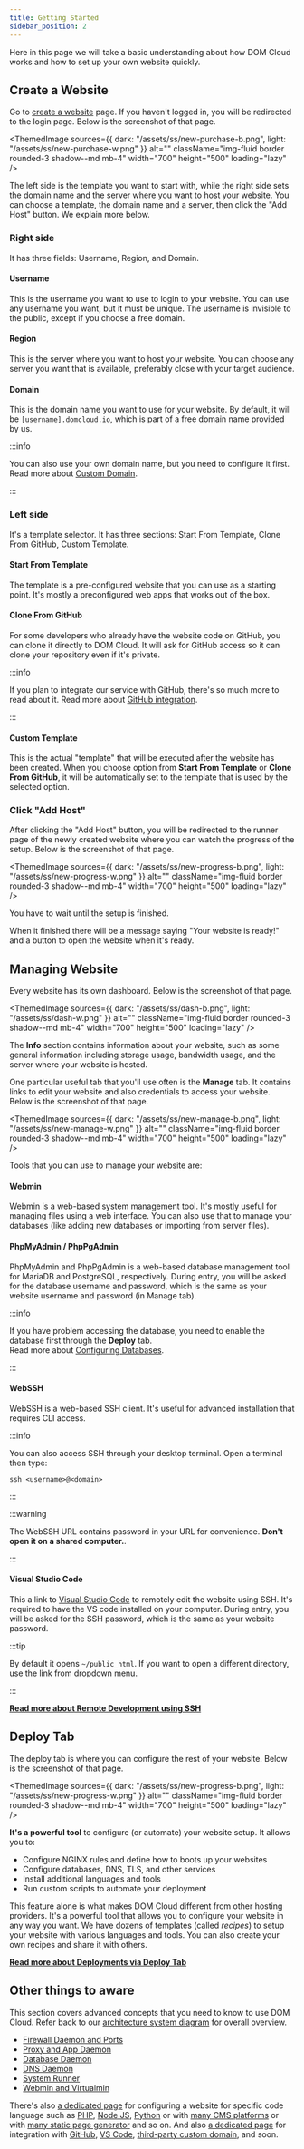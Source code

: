 ```yaml
---
title: Getting Started
sidebar_position: 2
---
```




Here in this page we will take a basic understanding about how DOM Cloud works and how to set up your own website quickly.

## Create a Website

Go to [create a website](https://my.domcloud.co/user/host/create) page. If you haven't logged in, you will be redirected to the login page. Below is the screenshot of that page.

<ThemedImage
    sources={{
        dark: "/assets/ss/new-purchase-b.png",
        light: "/assets/ss/new-purchase-w.png"
    }}
    alt=""
    className="img-fluid border rounded-3 shadow--md mb-4"
    width="700"
    height="500"
    loading="lazy"
/>

The left side is the template you want to start with, while the right side sets the domain name and the server where you want to host your website. You can choose a template, the domain name and a server, then click the "Add Host" button. We explain more below.

### Right side

It has three fields: Username, Region, and Domain. 

#### Username

This is the username you want to use to login to your website. You can use any username you want, but it must be unique. The username is invisible to the public, except if you choose a free domain.

#### Region

This is the server where you want to host your website. You can choose any server you want that is available, preferably close with your target audience.

#### Domain

This is the domain name you want to use for your website. By default, it will be `[username].domcloud.io`, which is part of a free domain name provided by us. 


:::info

You can also use your own domain name, but you need to configure it first. <br/> Read more about [Custom Domain](../integration/cname.mdx).

:::

### Left side

It's a template selector. It has three sections: Start From Template, Clone From GitHub, Custom Template.

#### Start From Template

The template is a pre-configured website that you can use as a starting point. It's mostly a preconfigured web apps that works out of the box.

#### Clone From GitHub

For some developers who already have the website code on GitHub, you can clone it directly to DOM Cloud. It will ask for GitHub access so it can clone your repository even if it's private.


:::info

If you plan to integrate our service with GitHub, there's so much more to read about it. Read more about [GitHub integration](../integration/github.mdx).

:::


#### Custom Template

This is the actual "template" that will be executed after the website has been created. When you choose option from **Start From Template** or **Clone From GitHub**, it will be automatically set to the template that is used by the selected option.

### Click "Add Host"

After clicking the "Add Host" button, you will be redirected to the runner page of the newly created website where you can watch the progress of the setup. Below is the screenshot of that page.

<ThemedImage
    sources={{
        dark: "/assets/ss/new-progress-b.png",
        light: "/assets/ss/new-progress-w.png"
    }}
    alt=""
    className="img-fluid border rounded-3 shadow--md mb-4"
    width="700"
    height="500"
    loading="lazy"
/>

You have to wait until the setup is finished.

When it finished there will be a message saying "Your website is ready!" and a button to open the website when it's ready.

## Managing Website

Every website has its own dashboard. Below is the screenshot of that page.

<ThemedImage
    sources={{
        dark: "/assets/ss/dash-b.png",
        light: "/assets/ss/dash-w.png"
    }}
    alt=""
    className="img-fluid border rounded-3 shadow--md mb-4"
    width="700"
    height="500"
    loading="lazy"
/>

The **Info** section contains information about your website, such as some general information including storage usage, bandwidth usage, and the server where your website is hosted.

One particular useful tab that you'll use often is the **Manage** tab. It contains links to edit your website and also credentials to access your website. Below is the screenshot of that page.


<ThemedImage
    sources={{
        dark: "/assets/ss/new-manage-b.png",
        light: "/assets/ss/new-manage-w.png"
    }}
    alt=""
    className="img-fluid border rounded-3 shadow--md mb-4"
    width="700"
    height="500"
    loading="lazy"
/>

Tools that you can use to manage your website are:

#### Webmin

Webmin is a web-based system management tool. It's mostly useful for managing files using a web interface. You can also use that to manage your databases (like adding new databases or importing from server files).

#### PhpMyAdmin / PhpPgAdmin

PhpMyAdmin and PhpPgAdmin is a web-based database management tool for MariaDB and PostgreSQL, respectively. During entry, you will be asked for the database username and password, which is the same as your website username and password (in Manage tab).


:::info

If you have problem accessing the database, you need to enable the database first through the **Deploy** tab. <br/> Read more about [Configuring Databases](../features/database.mdx).

:::


#### 

#### WebSSH

WebSSH is a web-based SSH client. It's useful for advanced installation that requires CLI access.


:::info

You can also access SSH through your desktop terminal. Open a terminal then type:

```
ssh <username>@<domain>
```

:::

:::warning

The WebSSH URL contains password in your URL for convenience. **Don't open it on a shared computer.**.

:::

#### Visual Studio Code

This a link to [Visual Studio Code](https://code.visualstudio.com/) to remotely edit the website using SSH. It's required to have the VS code installed on your computer. During entry, you will be asked for the SSH password, which is the same as your website password.

:::tip

By default it opens `~/public_html`. If you want to open a different directory, use the link from dropdown menu.

:::

[**Read more about Remote Development using SSH**](https://code.visualstudio.com/docs/remote/ssh)

## Deploy Tab

The deploy tab is where you can configure the rest of your website. Below is the screenshot of that page.

<ThemedImage
    sources={{
        dark: "/assets/ss/new-progress-b.png",
        light: "/assets/ss/new-progress-w.png"
    }}
    alt=""
    className="img-fluid border rounded-3 shadow--md mb-4"
    width="700"
    height="500"
    loading="lazy"
/>

**It's a powerful tool** to configure (or automate) your website setup. It allows you to:

+ Configure NGINX rules and define how to boots up your websites
+ Configure databases, DNS, TLS, and other services
+ Install additional languages and tools
+ Run custom scripts to automate your deployment

This feature alone is what makes DOM Cloud different from other hosting providers. It's a powerful tool that allows you to configure your website in any way you want. We have dozens of templates (called *recipes*) to setup your website with various languages and tools. You can also create your own recipes and share it with others.

[**Read more about Deployments via Deploy Tab**](../deployment/)

## Other things to aware

This section covers advanced concepts that you need to know to use DOM Cloud. Refer back to our [architecture system diagram](#system-architecture) for overall overview.

- [Firewall Daemon and Ports](../features/firewall.mdx)
- [Proxy and App Daemon](../features/nginx.mdx)
- [Database Daemon](../features/database.mdx)
- [DNS Daemon](../features/dns.mdx)
- [System Runner](../features/deploy.mdx)
- [Webmin and Virtualmin](../features/virtualmin.mdx)

There's also [a dedicated page](../deployment/) for configuring a website for specific code language such as [PHP](../deployment/php.mdx), [Node.JS](../deployment/node.mdx), [Python](../deployment/python.mdx) or with [many CMS platforms](../deployment/cms.mdx) or with [many static page generator](../deployment/static-site.mdx) and so on. And also [a dedicated page](../integration/) for integration with [GitHub](../integration/github.mdx), [VS Code](../integration/vscode.mdx), [third-party custom domain](../integration/cname.mdx), and soon.
